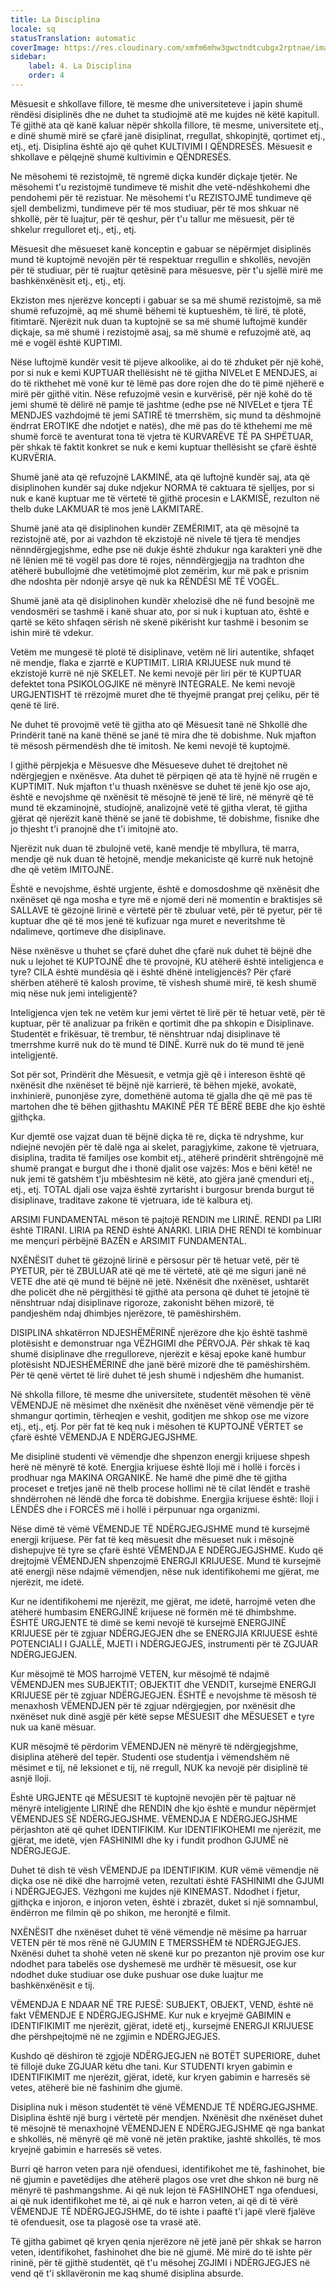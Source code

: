 ```yaml
---
title: La Disciplina
locale: sq
statusTranslation: automatic
coverImage: https://res.cloudinary.com/xmfm6mhw3gwctndtcubgx2rptnae/image/upload/v1740337243/small_cover_educacion_fundamental_a051170f1c.webp
sidebar:
    label: 4. La Disciplina
    order: 4
---
```

Mësuesit e shkollave fillore, të mesme dhe universiteteve i japin shumë rëndësi disiplinës dhe ne duhet ta studiojmë atë me kujdes në këtë kapitull. Të gjithë ata që kanë kaluar nëpër shkolla fillore, të mesme, universitete etj., e dinë shumë mirë se çfarë janë disiplinat, rregullat, shkopinjtë, qortimet etj., etj., etj. Disiplina është ajo që quhet KULTIVIMI I QËNDRESËS. Mësuesit e shkollave e pëlqejnë shumë kultivimin e QËNDRESËS.

Ne mësohemi të rezistojmë, të ngremë diçka kundër diçkaje tjetër. Ne mësohemi t'u rezistojmë tundimeve të mishit dhe vetë-ndëshkohemi dhe pendohemi për të rezistuar. Ne mësohemi t'u REZISTOJMË tundimeve që sjell dembelizmi, tundimeve për të mos studiuar, për të mos shkuar në shkollë, për të luajtur, për të qeshur, për t'u tallur me mësuesit, për të shkelur rregulloret etj., etj., etj.

Mësuesit dhe mësueset kanë konceptin e gabuar se nëpërmjet disiplinës mund të kuptojmë nevojën për të respektuar rregullin e shkollës, nevojën për të studiuar, për të ruajtur qetësinë para mësuesve, për t'u sjellë mirë me bashkënxënësit etj., etj., etj.

Ekziston mes njerëzve koncepti i gabuar se sa më shumë rezistojmë, sa më shumë refuzojmë, aq më shumë bëhemi të kuptueshëm, të lirë, të plotë, fitimtarë. Njerëzit nuk duan ta kuptojnë se sa më shumë luftojmë kundër diçkaje, sa më shumë i rezistojmë asaj, sa më shumë e refuzojmë atë, aq më e vogël është KUPTIMI.

Nëse luftojmë kundër vesit të pijeve alkoolike, ai do të zhduket për një kohë, por si nuk e kemi KUPTUAR thellësisht në të gjitha NIVELet E MENDJES, ai do të rikthehet më vonë kur të lëmë pas dore rojen dhe do të pimë njëherë e mirë për gjithë vitin. Nëse refuzojmë vesin e kurvërisë, për një kohë do të jemi shumë të dëlirë në pamje të jashtme (edhe pse në NIVELet e tjera TË MENDJES vazhdojmë të jemi SATIRË të tmerrshëm, siç mund ta dëshmojnë ëndrrat EROTIKE dhe ndotjet e natës), dhe më pas do të kthehemi me më shumë forcë te aventurat tona të vjetra të KURVARËVE TË PA SHPËTUAR, për shkak të faktit konkret se nuk e kemi kuptuar thellësisht se çfarë është KURVËRIA.

Shumë janë ata që refuzojnë LAKMINË, ata që luftojnë kundër saj, ata që disiplinohen kundër saj duke ndjekur NORMA të caktuara të sjelljes, por si nuk e kanë kuptuar me të vërtetë të gjithë procesin e LAKMISË, rezulton në thelb duke LAKMUAR të mos jenë LAKMITARË.

Shumë janë ata që disiplinohen kundër ZEMËRIMIT, ata që mësojnë ta rezistojnë atë, por ai vazhdon të ekzistojë në nivele të tjera të mendjes nënndërgjegjshme, edhe pse në dukje është zhdukur nga karakteri ynë dhe në lënien më të vogël pas dore të rojes, nënndërgjegjja na tradhton dhe atëherë bubullojmë dhe vetëtimojmë plot zemërim, kur më pak e prisnim dhe ndoshta për ndonjë arsye që nuk ka RËNDËSI MË TË VOGËL.

Shumë janë ata që disiplinohen kundër xhelozisë dhe në fund besojnë me vendosmëri se tashmë i kanë shuar ato, por si nuk i kuptuan ato, është e qartë se këto shfaqen sërish në skenë pikërisht kur tashmë i besonim se ishin mirë të vdekur.

Vetëm me mungesë të plotë të disiplinave, vetëm në liri autentike, shfaqet në mendje, flaka e zjarrtë e KUPTIMIT. LIRIA KRIJUESE nuk mund të ekzistojë kurrë në një SKELET. Ne kemi nevojë për liri për të KUPTUAR defektet tona PSIKOLOGJIKE në mënyrë INTEGRALE. Ne kemi nevojë URGJENTISHT të rrëzojmë muret dhe të thyejmë prangat prej çeliku, për të qenë të lirë.

Ne duhet të provojmë vetë të gjitha ato që Mësuesit tanë në Shkollë dhe Prindërit tanë na kanë thënë se janë të mira dhe të dobishme. Nuk mjafton të mësosh përmendësh dhe të imitosh. Ne kemi nevojë të kuptojmë.

I gjithë përpjekja e Mësuesve dhe Mësueseve duhet të drejtohet në ndërgjegjen e nxënësve. Ata duhet të përpiqen që ata të hyjnë në rrugën e KUPTIMIT. Nuk mjafton t'u thuash nxënësve se duhet të jenë kjo ose ajo, është e nevojshme që nxënësit të mësojnë të jenë të lirë, në mënyrë që të mund të ekzaminojnë, studiojnë, analizojnë vetë të gjitha vlerat, të gjitha gjërat që njerëzit kanë thënë se janë të dobishme, të dobishme, fisnike dhe jo thjesht t'i pranojnë dhe t'i imitojnë ato.

Njerëzit nuk duan të zbulojnë vetë, kanë mendje të mbyllura, të marra, mendje që nuk duan të hetojnë, mendje mekaniciste që kurrë nuk hetojnë dhe që vetëm IMITOJNË.

Është e nevojshme, është urgjente, është e domosdoshme që nxënësit dhe nxënëset që nga mosha e tyre më e njomë deri në momentin e braktisjes së SALLAVE të gëzojnë lirinë e vërtetë për të zbuluar vetë, për të pyetur, për të kuptuar dhe që të mos jenë të kufizuar nga muret e neveritshme të ndalimeve, qortimeve dhe disiplinave.

Nëse nxënësve u thuhet se çfarë duhet dhe çfarë nuk duhet të bëjnë dhe nuk u lejohet të KUPTOJNË dhe të provojnë, KU atëherë është inteligjenca e tyre? CILA është mundësia që i është dhënë inteligjencës? Për çfarë shërben atëherë të kalosh provime, të vishesh shumë mirë, të kesh shumë miq nëse nuk jemi inteligjentë?

Inteligjenca vjen tek ne vetëm kur jemi vërtet të lirë për të hetuar vetë, për të kuptuar, për të analizuar pa frikën e qortimit dhe pa shkopin e Disiplinave. Studentët e frikësuar, të trembur, të nënshtruar ndaj disiplinave të tmerrshme kurrë nuk do të mund të DINË. Kurrë nuk do të mund të jenë inteligjentë.

Sot për sot, Prindërit dhe Mësuesit, e vetmja gjë që i intereson është që nxënësit dhe nxënëset të bëjnë një karrierë, të bëhen mjekë, avokatë, inxhinierë, punonjëse zyre, domethënë automa të gjalla dhe që më pas të martohen dhe të bëhen gjithashtu MAKINË PËR TË BËRË BEBE dhe kjo është gjithçka.

Kur djemtë ose vajzat duan të bëjnë diçka të re, diçka të ndryshme, kur ndiejnë nevojën për të dalë nga ai skelet, paragjykime, zakone të vjetruara, disiplina, tradita të familjes ose kombit etj., atëherë prindërit shtrëngojnë më shumë prangat e burgut dhe i thonë djalit ose vajzës: Mos e bëni këtë! ne nuk jemi të gatshëm t'ju mbështesim në këtë, ato gjëra janë çmenduri etj., etj., etj. TOTAL djali ose vajza është zyrtarisht i burgosur brenda burgut të disiplinave, traditave zakone të vjetruara, ide të kalbura etj.

ARSIMI FUNDAMENTAL mëson të pajtojë RENDIN me LIRINË. RENDI pa LIRI është TIRANI. LIRIA pa REND është ANARKI. LIRIA DHE RENDI të kombinuar me mençuri përbëjnë BAZËN e ARSIMIT FUNDAMENTAL.

NXËNËSIT duhet të gëzojnë lirinë e përsosur për të hetuar vetë, për të PYETUR, për të ZBULUAR atë që me të vërtetë, atë që me siguri janë në VETE dhe atë që mund të bëjnë në jetë. Nxënësit dhe nxënëset, ushtarët dhe policët dhe në përgjithësi të gjithë ata persona që duhet të jetojnë të nënshtruar ndaj disiplinave rigoroze, zakonisht bëhen mizorë, të pandjeshëm ndaj dhimbjes njerëzore, të pamëshirshëm.

DISIPLINA shkatërron NDJESHËMËRINË njerëzore dhe kjo është tashmë plotësisht e demonstruar nga VËZHGIMI dhe PËRVOJA. Për shkak të kaq shumë disiplinave dhe rregulloreve, njerëzit e kësaj epoke kanë humbur plotësisht NDJESHËMËRINË dhe janë bërë mizorë dhe të pamëshirshëm. Për të qenë vërtet të lirë duhet të jesh shumë i ndjeshëm dhe humanist.

Në shkolla fillore, të mesme dhe universitete, studentët mësohen të vënë VËMENDJE në mësimet dhe nxënësit dhe nxënëset vënë vëmendje për të shmangur qortimin, tërheqjen e veshit, goditjen me shkop ose me vizore etj., etj., etj. Por për fat të keq nuk i mësohen të KUPTOJNË VËRTET se çfarë është VËMENDJA E NDËRGJEGJSHME.

Me disiplinë studenti vë vëmendje dhe shpenzon energji krijuese shpesh herë në mënyrë të kotë. Energjia krijuese është lloji më i hollë i forcës i prodhuar nga MAKINA ORGANIKË. Ne hamë dhe pimë dhe të gjitha proceset e tretjes janë në thelb procese hollimi në të cilat lëndët e trashë shndërrohen në lëndë dhe forca të dobishme. Energjia krijuese është: lloji i LËNDËS dhe i FORCËS më i hollë i përpunuar nga organizmi.

Nëse dimë të vëmë VËMENDJE TË NDËRGJEGJSHME mund të kursejmë energji krijuese. Për fat të keq mësuesit dhe mësueset nuk i mësojnë dishepujve të tyre se çfarë është VËMENDJA E NDËRGJEGJSHME. Kudo që drejtojmë VËMENDJEN shpenzojmë ENERGJI KRIJUESE. Mund të kursejmë atë energji nëse ndajmë vëmendjen, nëse nuk identifikohemi me gjërat, me njerëzit, me idetë.

Kur ne identifikohemi me njerëzit, me gjërat, me idetë, harrojmë veten dhe atëherë humbasim ENERGJINË krijuese në formën më të dhimbshme. ËSHTË URGJENTE të dimë se kemi nevojë të kursejmë ENERGJINË KRIJUESE për të zgjuar NDËRGJEGJEN dhe se ENERGJIA KRIJUESE është POTENCIALI I GJALLË, MJETI i NDËRGJEGJES, instrumenti për të ZGJUAR NDËRGJEGJEN.

Kur mësojmë të MOS harrojmë VETEN, kur mësojmë të ndajmë VËMENDJEN mes SUBJEKTIT; OBJEKTIT dhe VENDIT, kursejmë ENERGJI KRIJUESE për të zgjuar NDËRGJEGJEN. ËSHTË e nevojshme të mësosh të menaxhosh VËMENDJEN për të zgjuar ndërgjegjen, por nxënësit dhe nxënëset nuk dinë asgjë për këtë sepse MËSUESIT dhe MËSUESET e tyre nuk ua kanë mësuar.

KUR mësojmë të përdorim VËMENDJEN në mënyrë të ndërgjegjshme, disiplina atëherë del tepër. Studenti ose studentja i vëmendshëm në mësimet e tij, në leksionet e tij, në rregull, NUK ka nevojë për disiplinë të asnjë lloji.

Është URGJENTE që MËSUESIT të kuptojnë nevojën për të pajtuar në mënyrë inteligjente LIRINË dhe RENDIN dhe kjo është e mundur nëpërmjet VËMENDJES SË NDËRGJEGJSHME. VËMENDJA E NDËRGJEGJSHME përjashton atë që quhet IDENTIFIKIM. Kur IDENTIFIKOHEMI me njerëzit, me gjërat, me idetë, vjen FASHINIMI dhe ky i fundit prodhon GJUMË në NDËRGJEGJE.

Duhet të dish të vësh VËMENDJE pa IDENTIFIKIM. KUR vëmë vëmendje në diçka ose në dikë dhe harrojmë veten, rezultati është FASHINIMI dhe GJUMI i NDËRGJEGJES. Vëzhgoni me kujdes një KINEMAST. Ndodhet i fjetur, gjithçka e injoron, e injoron veten, është i zbrazët, duket si një somnambul, ëndërron me filmin që po shikon, me heronjtë e filmit.

NXËNËSIT dhe nxënëset duhet të vënë vëmendje në mësime pa harruar VETEN për të mos rënë në GJUMIN E TMERSSHËM të NDËRGJEGJES. Nxënësi duhet ta shohë veten në skenë kur po prezanton një provim ose kur ndodhet para tabelës ose dyshemesë me urdhër të mësuesit, ose kur ndodhet duke studiuar ose duke pushuar ose duke luajtur me bashkënxënësit e tij.

VËMENDJA E NDAAR NË TRE PJESË: SUBJEKT, OBJEKT, VEND, është në fakt VËMENDJE E NDËRGJEGJSHME. Kur nuk e kryejmë GABIMIN e IDENTIFIKIMIT me njerëzit, gjërat, idetë etj., kursejmë ENERGJI KRIJUESE dhe përshpejtojmë në ne zgjimin e NDËRGJEGJES.

Kushdo që dëshiron të zgjojë NDËRGJEGJEN në BOTËT SUPERIORE, duhet të fillojë duke ZGJUAR këtu dhe tani. Kur STUDENTI kryen gabimin e IDENTIFIKIMIT me njerëzit, gjërat, idetë, kur kryen gabimin e harresës së vetes, atëherë bie në fashinim dhe gjumë.

Disiplina nuk i mëson studentët të vënë VËMENDJE TË NDËRGJEGJSHME. Disiplina është një burg i vërtetë për mendjen. Nxënësit dhe nxënëset duhet të mësojnë të menaxhojnë VËMENDJEN E NDËRGJEGJSHME që nga bankat e shkollës, në mënyrë që më vonë në jetën praktike, jashtë shkollës, të mos kryejnë gabimin e harresës së vetes.

Burri që harron veten para një ofenduesi, identifikohet me të, fashinohet, bie në gjumin e pavetëdijes dhe atëherë plagos ose vret dhe shkon në burg në mënyrë të pashmangshme. Ai që nuk lejon të FASHINOHET nga ofenduesi, ai që nuk identifikohet me të, ai që nuk e harron veten, ai që di të vërë VËMENDJE TË NDËRGJEGJSHME, do të ishte i paaftë t'i japë vlerë fjalëve të ofenduesit, ose ta plagosë ose ta vrasë atë.

Të gjitha gabimet që kryen qenia njerëzore në jetë janë për shkak se harron veten, identifikohet, fashinohet dhe bie në gjumë. Më mirë do të ishte për rininë, për të gjithë studentët, që t'u mësohej ZGJIMI i NDËRGJEGJES në vend që t'i skllavëronin me kaq shumë disiplina absurde.

